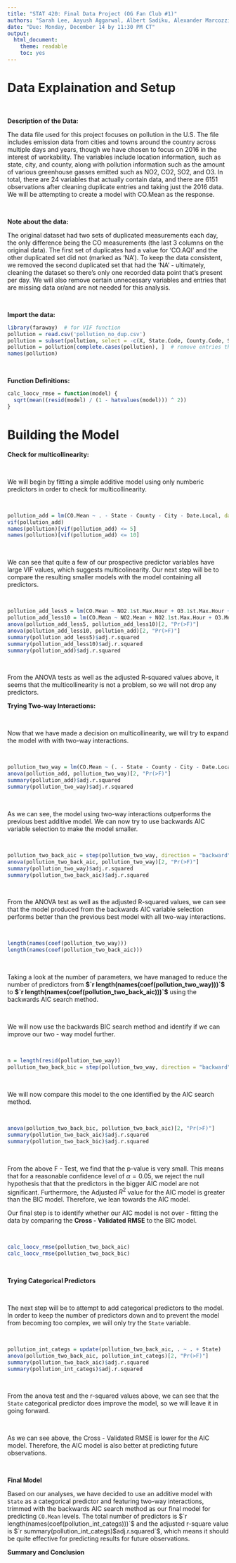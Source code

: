 ---
title: "STAT 420: Final Data Project (OG Fan Club #1)"
authors: "Sarah Lee, Aayush Aggarwal, Albert Sadiku, Alexander Marcozzi"
date: "Due: Monday, December 14 by 11:30 PM CT"
output: 
  html_document: 
    theme: readable
    toc: yes
---

# Data Explaination and Setup

<br>

**Description of the Data:**

The data file used for this project focuses on pollution in the U.S. The file includes emission data from cities and towns around the country across multiple days and years, though we have chosen to focus on 2016 in the interest of workability. The variables include location information, such as state, city, and county, along with pollution information such as the amount of various greenhouse gasses emitted such as NO2, CO2, SO2, and O3. In total, there are 24 variables that actually contain data, and there are 6151 observations after cleaning duplicate entries and taking just the 2016 data. We will be attempting to create a model with CO.Mean as the response.

<br>

**Note about the data:**

The original dataset had two sets of duplicated measurements each day, the only difference being the CO measurements (the last 3 columns on the original data). The first set of duplicates had a value for ‘CO.AQI’ and the other duplicated set did not (marked as ‘NA’). To keep the data consistent, we removed the second duplicated set that had the 'NA' - ultimately, cleaning the dataset so there's only one recorded data point that's present per day. We will also remove certain unnecessary variables and entries that are missing data or/and are not needed for this analysis. 

<br>

**Import the data:**
```{r, message = FALSE, warning = FALSE}
library(faraway)  # for VIF function
pollution = read.csv('pollution_no_dup.csv')
pollution = subset(pollution, select = -c(X, State.Code, County.Code, Site.Num, Address, NO2.Units, O3.Units, SO2.Units, CO.Units))  # remove unnecessary variables
pollution = pollution[complete.cases(pollution), ]  # remove entries that are missing data
names(pollution)
```

<br>

**Function Definitions:**
```{r}
calc_loocv_rmse = function(model) {
  sqrt(mean((resid(model) / (1 - hatvalues(model))) ^ 2))
}
```


# Building the Model

**Check for multicollinearity:**

<br>

We will begin by fitting a simple additive model using only numberic predictors in order to check for multicollinearity.

<br>

```{r}
pollution_add = lm(CO.Mean ~ . - State - County - City - Date.Local, data = pollution)
vif(pollution_add)
names(pollution)[vif(pollution_add) <= 5]
names(pollution)[vif(pollution_add) <= 10]
```

<br>

We can see that quite a few of our prospective predictor variables have large VIF values, which suggests multicolinearity. Our next step will be to compare the resulting smaller models with the model containing all predictors.

<br>

```{r}
pollution_add_less5 = lm(CO.Mean ~ NO2.1st.Max.Hour + O3.1st.Max.Hour + SO2.Mean + SO2.1st.Max.Hour + CO.1st.Max.Value, data = pollution)
pollution_add_less10 = lm(CO.Mean ~ NO2.Mean + NO2.1st.Max.Hour + O3.Mean + O3.1st.Max.Hour + SO2.Mean + SO2.1st.Max.Hour + CO.1st.Max.Value + CO.1st.Max.Value + CO.AQI, data = pollution)
anova(pollution_add_less5, pollution_add_less10)[2, "Pr(>F)"]
anova(pollution_add_less10, pollution_add)[2, "Pr(>F)"]
summary(pollution_add_less5)$adj.r.squared
summary(pollution_add_less10)$adj.r.squared
summary(pollution_add)$adj.r.squared
```

<br>

From the ANOVA tests as well as the adjusted R-squared values above, it seems that the multicollinearity is not a problem, so we will not drop any predictors.

**Trying Two-way Interactions:**

<br>

Now that we have made a decision on multicollinearity, we will try to expand the model with with two-way interactions.

<br>

```{r}
pollution_two_way = lm(CO.Mean ~ (. - State - County - City - Date.Local) ^ 2, data = pollution)
anova(pollution_add, pollution_two_way)[2, "Pr(>F)"]
summary(pollution_add)$adj.r.squared
summary(pollution_two_way)$adj.r.squared
```

<br>

As we can see, the model using two-way interactions outperforms the previous best additive model. We can now try to use backwards AIC variable selection to make the model smaller.

<br>

```{r}
pollution_two_back_aic = step(pollution_two_way, direction = "backward", trace = 0)
anova(pollution_two_back_aic, pollution_two_way)[2, "Pr(>F)"]
summary(pollution_two_way)$adj.r.squared
summary(pollution_two_back_aic)$adj.r.squared
```

<br>

From the ANOVA test as well as the adjusted R-squared values, we can see that the model produced from the backwards AIC variable selection performs better than the previous best model with all two-way interactions.

<br>

```{r}
length(names(coef(pollution_two_way)))
length(names(coef(pollution_two_back_aic)))
```

<br>

Taking a look at the number of parameters, we have managed to reduce the number of predictors from **$`r length(names(coef(pollution_two_way)))`$** to **$`r length(names(coef(pollution_two_back_aic)))`$** using the backwards AIC search method.

<br>

We will now use the backwards BIC search method and identify if we can improve our two - way model further.

<br>
```{r}
n = length(resid(pollution_two_way))
pollution_two_back_bic = step(pollution_two_way, direction = "backward", trace = 0, k = log(n))
```

<br>

We will now compare this model to the one identified by the AIC search method.

<br>

```{r}
anova(pollution_two_back_bic, pollution_two_back_aic)[2, "Pr(>F)"]
summary(pollution_two_back_aic)$adj.r.squared
summary(pollution_two_back_bic)$adj.r.squared
```

<br>

From the above F - Test, we find that the p-value is very small. This means that for a reasonable confidence level of $\alpha = 0.05$, we reject the null hypothesis that that the predictors in the bigger AIC model are not significant. Furthermore, the Adjusted $R^2$ value for the AIC model is greater than the BIC model. Therefore, we lean towards the AIC model.

Our final step is to identify whether our AIC model is not over - fitting the data by comparing the **Cross - Validated RMSE** to the BIC model.

<br>

```{r}
calc_loocv_rmse(pollution_two_back_aic)
calc_loocv_rmse(pollution_two_back_bic)
```

<br>

**Trying Categorical Predictors**

<br>

The next step will be to attempt to add categorical predictors to the model. In order to keep the number of predictors down and to prevent the model from becoming too complex, we will only try the `State` variable.

<br>

```{r}
pollution_int_categs = update(pollution_two_back_aic, . ~ . + State)
anova(pollution_two_back_aic, pollution_int_categs)[2, "Pr(>F)"]
summary(pollution_two_back_aic)$adj.r.squared
summary(pollution_int_categs)$adj.r.squared
```

<br>

From the anova test and the r-squared values above, we can see that the `State` categorical predictor does improve the model, so we will leave it in going forward.

<br>


As we can see above, the Cross - Validated RMSE is lower for the AIC model. Therefore, the AIC model is also better at predicting future observations.

<br>

**Final Model**

Based on our analyses, we have decided to use an additive model with `State` as a categorical predictor and featuring two-way interactions, trimmed with the backwards AIC search method as our final model for predicting `CO.Mean` levels. The total number of predictors is $`r length(names(coef(pollution_int_categs)))`$ and the adjusted r-square value is $`r summary(pollution_int_categs)$adj.r.squared`$, which means it should be quite effective for predicting results for future observations.

**Summary and Conclusion**

<br>



<br>

